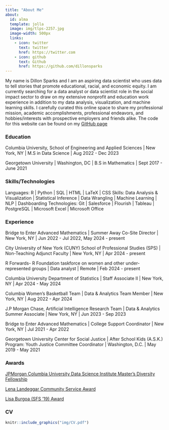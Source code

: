 ```yaml
---
title: "About Me"
about:
  id: alma
  template: jolla
  image: img/tlps-2257.jpg
  image-width: 500px
  links:
    - icon: twitter
      text: twitter
      href: https://twitter.com
    - icon: github
      text: Github
      href: https://github.com/dillonsparks
---
```



:::{#alma}


My name is Dillon Sparks and I am an aspiring data scientist who uses data to tell stories that promote educational, racial, and economic equity. I am currently searching for a data analyst or data scientist role in the social impact sector to draw on my extensive nonprofit and education work experience in addition to my data analysis, visualization, and machine learning skills. I carefully curated this online space to share my professional mission, academic accomplishments, professional endeavors, and hobbies/interests with prospective employers and friends alike. The code for this website can be found on my [GitHub page](https://github.com/dillonsparks/personal-website)

:::

### Education

Columbia University, School of Engineering and Applied Sciences | New York, NY |
M.S in Data Science | Aug 2022 - Dec 2023

Georgetown University | Washington, DC |
B.S in Mathematics | Sept 2017 - June 2021

### Skills/Technologies

Languages: R | Python | SQL |  HTML | LaTeX | CSS
Skills: Data Analysis & Visualization | Statistical Inference | Data Wrangling | Machine Learning | NLP | Dashboarding
Technologies: Git | Salesforce | Flourish | Tableau | PostgreSQL | Microsoft Excel | Microsoft Office


### Experience

Bridge to Enter Advanced Mathematics | Summer Away Co-Site Director | New York, NY | Jun 2022 - Jul 2022, May 2024 - present

City University of New York (CUNY) School of Professional Studies (SPS) | Non-Teaching Adjunct Faculty | New York, NY | Apr 2024 - present

R Forwards- R Foundation taskforce on women and other under-represented groups | Data analyst | Remote | Feb 2024 - present

Columbia University Department of Statistics | Staff Associate II | New York, NY | Apr 2024 - May 2024

Columbia Women's Basketball Team | Data & Analytics Team Member | New York, NY | Aug 2022 - Apr 2024

J.P Morgan Chase, Artificial Intelligence Research Team | Data & Analytics Summer Associate | New York, NY | Jun 2023 - Sep 2023

Bridge to Enter Advanced Mathematics  | College Support Coordinator | New York, NY | Jul 2021 - Apr 2022

Georgetown University Center for Social Justice  | After School Kids (A.S.K.) Program: Youth Justice Committee Coordinator | Washington, D.C. | May 2019 - May 2021


### Awards

[JPMorgan Columbia University Data Science Institute Master’s Diversity Fellowship](https://datascience.columbia.edu/news/2022/meet-the-class-of-2024-dillon-sparks-uses-data-to-promote-educational-equity/)

[Lena Landeggar Community Service Award](https://studentaffairs.georgetown.edu/landeggerserviceawards/)

[Lisa Burgoa (SFS '19) Award](https://csj.georgetown.edu/celebration/)

### CV 



```r
knitr::include_graphics("img/CV.pdf")
```
